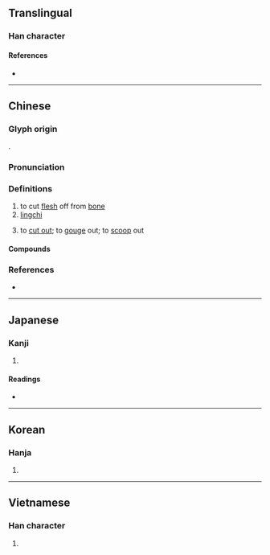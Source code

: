 {{also|剐}}
{{character info/new}}
==Translingual==

===Han character===
{{Han char|rn=18|rad=刀|as=09|sn=11|four=72200|canj=BBLN|ids=⿰咼刂}}

====References====
* {{Han ref|kx=0142.200|dkj=02094|dj=0322.050|hdz=10345.010|uh=526E|ud=21102|bh=D46C|bd=54380}}

----

==Chinese==
{{zh-forms|s=剐|alt=冎,𠮠,叧,另}}

===Glyph origin===
{{Han etym}}
{{Han compound|咼|刀|t2=knife|ls=ic}}.

===Pronunciation===
{{zh-pron
|m=guǎ
|c=waa2,gwaa2
|mn=ml:kóa
|mn_note=kóaⁿ - unknown dialect (perhaps Taiwanese)
|mc=y
|oc=y
|cat=v
}}

===Definitions===
{{zh-hanzi}}

# to cut [[flesh]] off from [[bone]]
# [[lingchi]]
# {{lb|zh|Zhangzhou|_|Hokkien}} to [[cut out]]; to [[gouge]] out; to [[scoop]] out

====Compounds====
{{zh-der|凌遲碎剮|剖剮|剮刑|千刀萬剮|萬剮千刀|鈍刀慢剮}}

===References===
* {{R:yue:Hanzi}}

----

==Japanese==

===Kanji===
{{ja-kanji|grade=|rs=刀09}}

# {{defn|lang=ja|sort=刀09}}

====Readings====
* {{ja-readings|on=[[か]] (ka), [[け]] (ke)|kun=[[さく]] (saku)}}

----

==Korean==

===Hanja===
{{ko-hanja|hangeul=과|rv=gwa|mr=kwa}}

# {{defn|lang=ko|sort=刀09}}

----

==Vietnamese==

===Han character===
{{vi-hantu|[[qua]], [[quả]]|rs=刀09}}

# {{defn|vi|sort=刀09}}